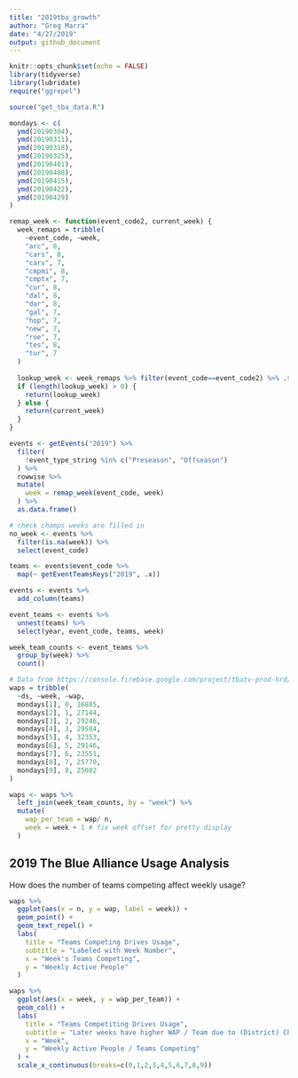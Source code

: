 ```yaml
---
title: "2019tba_growth"
author: "Greg Marra"
date: "4/27/2019"
output: github_document
---
```


```r
knitr::opts_chunk$set(echo = FALSE)
library(tidyverse)
library(lubridate)
require("ggrepel")

source("get_tba_data.R")

mondays <- c(
  ymd(20190304), 
  ymd(20190311),
  ymd(20190318),
  ymd(20190325),
  ymd(20190401),
  ymd(20190408),
  ymd(20190415),
  ymd(20190422),
  ymd(20190429)
)

remap_week <- function(event_code2, current_week) {
  week_remaps = tribble(
    ~event_code, ~week,
    "arc", 8,
    "cars", 8,
    "carv", 7,
    "cmpmi", 8,
    "cmptx", 7,
    "cur", 8,
    "dal", 8,
    "dar", 8,
    "gal", 7,
    "hop", 7,
    "new", 7,
    "roe", 7,
    "tes", 8,
    "tur", 7
  )
    
  lookup_week <- week_remaps %>% filter(event_code==event_code2) %>% .$week
  if (length(lookup_week) > 0) {
    return(lookup_week)
  } else {
    return(current_week)
  }
}

events <- getEvents("2019") %>% 
  filter(
    !event_type_string %in% c("Preseason", "Offseason")
  ) %>%
  rowwise %>%
  mutate(
    week = remap_week(event_code, week)
  ) %>%
  as.data.frame()

# check champs weeks are filled in
no_week <- events %>%
  filter(is.na(week)) %>%
  select(event_code)

teams <- events$event_code %>% 
  map(~ getEventTeamsKeys("2019", .x))

events <- events %>%
  add_column(teams)

event_teams <- events %>%
  unnest(teams) %>%
  select(year, event_code, teams, week)

week_team_counts <- event_teams %>%
  group_by(week) %>%
  count()

# Data from https://console.firebase.google.com/project/tbatv-prod-hrd/analytics/app/android:com.thebluealliance.androidclient/overview%3Ft=1&params=_u.date00%253D20190222%2526_u.date01%253D20190426&cs=app.m.dashboard.overview&g=1
waps = tribble(
  ~ds, ~week, ~wap,
  mondays[1], 0, 16885,
  mondays[2], 1, 27144,
  mondays[3], 2, 29246,
  mondays[4], 3, 29584,
  mondays[5], 4, 32353,
  mondays[6], 5, 29146,
  mondays[7], 6, 23551,
  mondays[8], 7, 25770,
  mondays[9], 8, 25082
)

waps <- waps %>% 
  left_join(week_team_counts, by = "week") %>%
  mutate(
    wap_per_team = wap/ n,
    week = week + 1 # fix week offset for pretty display
  )
```

## 2019 The Blue Alliance Usage Analysis

How does the number of teams competing affect weekly usage?

```r
waps %>%
  ggplot(aes(x = n, y = wap, label = week)) +
  geom_point() +
  geom_text_repel() +
  labs(
    title = "Teams Competing Drives Usage",
    subtitle = "Labeled with Week Number",
    x = "Week's Teams Competing",
    y = "Weekly Active People"
  )
```



```r
waps %>%
  ggplot(aes(x = week, y = wap_per_team)) +
  geom_col() +
  labs(
    title = "Teams Competiting Drives Usage",
    subtitle = "Later weeks have higher WAP / Team due to (District) Champs?",
    x = "Week",
    y = "Weekly Active People / Teams Competing"
  ) +
  scale_x_continuous(breaks=c(0,1,2,3,4,5,6,7,8,9))
``` 

